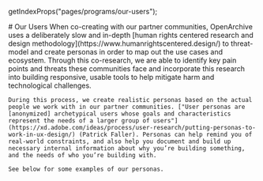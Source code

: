 
  getIndexProps("pages/programs/our-users");

<HeaderSection>
    # Our Users
</HeaderSection>
<UseCasesSection pages={props.pages}>
    When co-creating with our partner communities, OpenArchive uses a deliberately slow and in-depth [human rights centered research and design methodology](https://www.humanrightscentered.design/) to threat-model and create personas in order to map out the use cases and ecosystem.  Through this co-research, we are able to identify key pain points and threats these communities face and incorporate this research into building responsive, usable tools to help mitigate harm and technological challenges.

    During this process, we create realistic personas based on the actual people we work with in our partner communities. ["User personas are [anonymized] archetypical users whose goals and characteristics represent the needs of a larger group of users"](https://xd.adobe.com/ideas/process/user-research/putting-personas-to-work-in-ux-design/) (Patrick Faller). Personas can help remind you of real-world constraints, and also help you document and build up necessary internal information about why you’re building something, and the needs of who you’re building with.

    See below for some examples of our personas.

</UseCasesSection>
